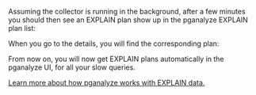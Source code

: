 


Assuming the collector is running in the background, after a few minutes you should then see an EXPLAIN plan show up in the pganalyze EXPLAIN plan list:

<ImgLogExplainOverview />

When you go to the details, you will find the corresponding plan:

<ImgLogExplainDetails />

From now on, you will now get EXPLAIN plans automatically in the pganalyze UI, for all your slow queries.

[Learn more about how pganalyze works with EXPLAIN data.](https://pganalyze.com/docs/explain)
